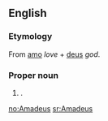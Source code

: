 ==English==

===Etymology===
From {{etyl|la}} [[amo]] ''love'' + [[deus]] ''god''.

===Proper noun===
{{en-proper noun}}

# {{given name|male|from=Latin}}.

[[no:Amadeus]]
[[sr:Amadeus]]